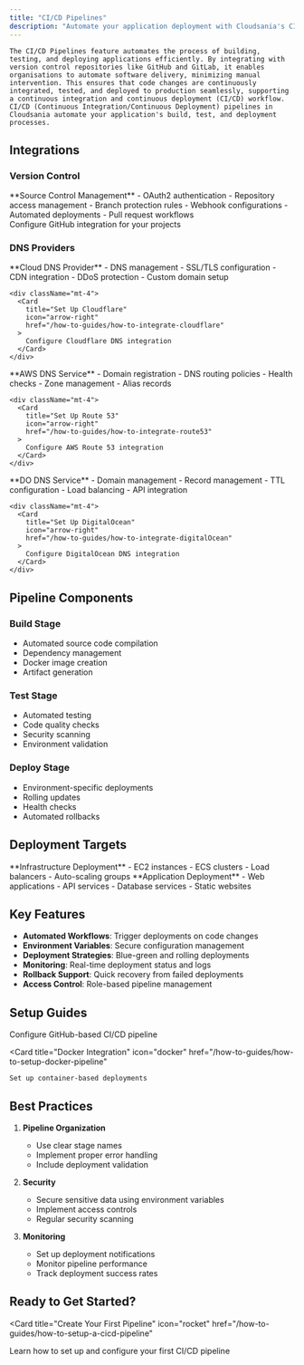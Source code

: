 ```yaml
---
title: "CI/CD Pipelines"
description: "Automate your application deployment with Cloudsania's CI/CD pipeline integration"
---
```


<Note>
  
    The CI/CD Pipelines feature automates the process of building, testing, and deploying applications efficiently. By integrating with version control repositories like GitHub and GitLab, it enables organisations to automate software delivery, minimizing manual intervention. This ensures that code changes are continuously integrated, tested, and deployed to production seamlessly, supporting a continuous integration and continuous deployment (CI/CD) workflow. CI/CD (Continuous Integration/Continuous Deployment) pipelines in Cloudsania automate your application's build, test, and deployment processes. 
</Note>

## Integrations

### Version Control

<Card title="GitHub Integration" icon="github">
  **Source Control Management**
  - OAuth2 authentication
  - Repository access management
  - Branch protection rules
  - Webhook configurations
  - Automated deployments
  - Pull request workflows

  <div className="mt-4">
    <Card
      title="Set Up GitHub Integration"
      icon="arrow-right"
      href="/how-to-guides/how-to-integrate-github"
    >
      Configure GitHub integration for your projects
    </Card>
  </div>
</Card>

### DNS Providers

<CardGroup cols={3}>
  <Card title="Cloudflare" icon="cloud">
    **Cloud DNS Provider**
    - DNS management
    - SSL/TLS configuration
    - CDN integration
    - DDoS protection
    - Custom domain setup

    <div className="mt-4">
      <Card
        title="Set Up Cloudflare"
        icon="arrow-right"
        href="/how-to-guides/how-to-integrate-cloudflare"
      >
        Configure Cloudflare DNS integration
      </Card>
    </div>
  </Card>

  <Card title="Route 53" icon="aws">
    **AWS DNS Service**
    - Domain registration
    - DNS routing policies
    - Health checks
    - Zone management
    - Alias records

    <div className="mt-4">
      <Card
        title="Set Up Route 53"
        icon="arrow-right"
        href="/how-to-guides/how-to-integrate-route53"
      >
        Configure AWS Route 53 integration
      </Card>
    </div>
  </Card>

  <Card title="DigitalOcean" icon="droplet">
    **DO DNS Service**
    - Domain management
    - Record management
    - TTL configuration
    - Load balancing
    - API integration

    <div className="mt-4">
      <Card
        title="Set Up DigitalOcean"
        icon="arrow-right"
        href="/how-to-guides/how-to-integrate-digitalOcean"
      >
        Configure DigitalOcean DNS integration
      </Card>
    </div>
  </Card>
</CardGroup>

## Pipeline Components

### Build Stage
- Automated source code compilation
- Dependency management
- Docker image creation
- Artifact generation

### Test Stage
- Automated testing
- Code quality checks
- Security scanning
- Environment validation

### Deploy Stage
- Environment-specific deployments
- Rolling updates
- Health checks
- Automated rollbacks

## Deployment Targets

<CardGroup cols={2}>
  <Card title="Konstacks" icon="server">
    **Infrastructure Deployment**
    - EC2 instances
    - ECS clusters
    - Load balancers
    - Auto-scaling groups
  </Card>

  <Card title="App Services" icon="cloud">
    **Application Deployment**
    - Web applications
    - API services
    - Database services
    - Static websites
  </Card>
</CardGroup>

## Key Features

- **Automated Workflows**: Trigger deployments on code changes
- **Environment Variables**: Secure configuration management
- **Deployment Strategies**: Blue-green and rolling deployments
- **Monitoring**: Real-time deployment status and logs
- **Rollback Support**: Quick recovery from failed deployments
- **Access Control**: Role-based pipeline management



## Setup Guides

<CardGroup cols={2}>
  <Card
    title="GitHub Integration"
    icon="github"
    href="/how-to-guides/how-to-setup-github-pipeline"
  >
    Configure GitHub-based CI/CD pipeline
  </Card>

  <Card
    title="Docker Integration"
    icon="docker"
    href="/how-to-guides/how-to-setup-docker-pipeline"
  >
    Set up container-based deployments
  </Card>
</CardGroup>

## Best Practices

1. **Pipeline Organization**
   - Use clear stage names
   - Implement proper error handling
   - Include deployment validation

2. **Security**
   - Secure sensitive data using environment variables
   - Implement access controls
   - Regular security scanning

3. **Monitoring**
   - Set up deployment notifications
   - Monitor pipeline performance
   - Track deployment success rates

## Ready to Get Started?

<Card
  title="Create Your First Pipeline"
  icon="rocket"
  href="/how-to-guides/how-to-setup-a-cicd-pipeline"
>
  Learn how to set up and configure your first CI/CD pipeline
</Card>

